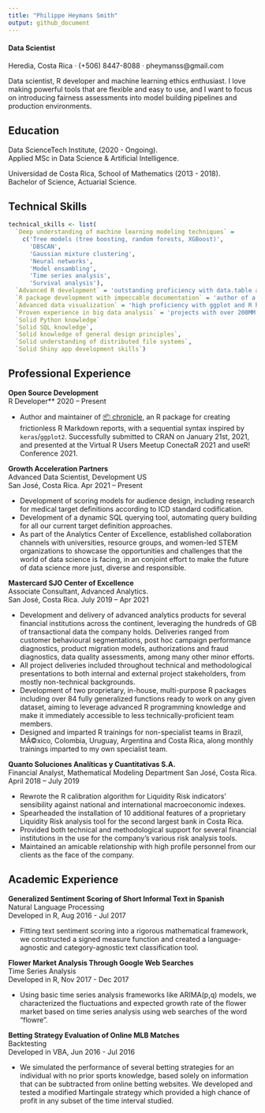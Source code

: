 ```yaml
---
title: "Philippe Heymans Smith"
output: github_document
---
```


#### Data Scientist

Heredia, Costa Rica *·* (+506) 8447-8088 *·* pheymanss@gmail.com 

Data scientist, R developer and machine learning ethics enthusiast. I love making powerful tools that are flexible and easy to use, and I want to focus on introducing fairness assessments into model building pipelines and production environments.


## Education

Data ScienceTech Institute, (2020 - Ongoing).   
Applied MSc in Data Science & Artificial Intelligence.

Universidad de Costa Rica, School of Mathematics (2013 - 2018).   
Bachelor of Science, Actuarial Science.

## Technical Skills

```r
technical_skills <- list(
  `Deep understanding of machine learning modeling techniques` = 
    c('Tree models (tree boosting, random forests, XGBoost)',
      'DBSCAN',
      'Gaussian mixture clustering',
      'Neural networks',
      'Model ensambling',
      'Time series analysis',
      'Survival analysis'),
  `Advanced R development` = 'outstanding proficiency with data.table and purrr',
  `R package development with impeccable documentation` = 'author of a published package {chronicle}'
  `Advanced data visualization` = 'high proficiency with ggplot and R htmlwidgets',
  `Proven experience in big data analysis` = 'projects with over 200MM records',
  `Solid Python knowledge`
  `Solid SQL knowledge`,
  `Solid knowledge of general design principles`,
  `Solid understanding of distributed file systems`,
  `Solid Shiny app development skills`)
```

## Professional Experience

**Open Source Development**  
R Developer**  2020 -- Present 

* Author and maintainer of [📦 chronicle](https://github.com/pheymanss/chronicle), an R package for creating frictionless R Markdown reports, with a sequential syntax inspired by `keras`/`ggplot2`.
Successfully submitted to CRAN on January 21st, 2021, and presented at the Virtual R Users Meetup ConectaR 2021 and useR! Conference 2021. 

**Growth Acceleration Partners**  
Advanced Data Scientist, Development US  
San José, Costa Rica. Apr 2021 -- Present

* Development of scoring models for audience design, including research for medical target definitions according to ICD standard codification.
* Development of a dynamic SQL querying tool, automating query building for all our current target definition approaches.
* As part of the Analytics Center of Excellence, established collaboration channels with universities, resource groups, and women-led STEM organizations to showcase the opportunities and challenges that the world of data science is facing, in an conjoint effort to make the future of data science more just, diverse and responsible. 

**Mastercard SJO Center of Excellence**  
Associate Consultant, Advanced Analytics.  
San José, Costa Rica. July 2019 -- Apr 2021

*	Development and delivery of advanced analytics products for several financial institutions across the continent, leveraging the hundreds of GB of transactional data the company holds. Deliveries ranged from customer behavioural segmentations, post hoc campaign performance diagnostics, product migration models, authorizations and fraud diagnostics, data quality assessments, among many other minor efforts. 
* All project deliveries included throughout technical and methodological presentations to both internal and external project stakeholders, from mostly non-technical backgrounds.
*	Development of two proprietary, in-house, multi-purpose R packages including over 84 fully generalized functions ready to work on any given dataset, aiming to leverage advanced R programming knowledge and make it immediately accessible to less technically-proficient team members.
* Designed and imparted R trainings for non-specialist teams in Brazil, MÃ©xico, Colombia, Uruguay, Argentina and Costa Rica, along monthly trainings imparted to my own specialist team.

**Quanto Soluciones Analíticas y Cuantitativas S.A.**  
Financial Analyst, Mathematical Modeling Department
San José, Costa Rica. April 2018 -- July 2019

* Rewrote the R calibration algorithm for Liquidity Risk indicators' sensibility against national and international macroeconomic indexes.
* Spearheaded the installation of 10 additional features of a proprietary Liquidity Risk analysis tool for the second largest bank in Costa Rica. 
*	Provided both technical and methodological support for several financial institutions in the use for the company's various risk analysis tools.
*	Maintained an amicable relationship with high profile personnel from our clients as the face of the company.



## Academic Experience

**Generalized Sentiment Scoring of Short Informal Text in Spanish**  
Natural Language Processing  
Developed in R, Aug 2016 - Jul 2017

- Fitting text sentiment scoring into a rigorous mathematical framework, we constructed a signed measure function and created a language-agnostic and category-agnostic text classification tool. 

**Flower Market Analysis Through Google Web Searches**  
Time Series Analysis  
Developed in R, Nov 2017 - Dec 2017

- Using basic time series analysis frameworks like ARIMA(p,q) models, we characterized the fluctuations and expected growth rate of the flower market based on time series analysis using web searches of the word "flowre".

**Betting Strategy Evaluation of Online MLB Matches**  
Backtesting  
Developed in VBA, Jun 2016 - Jul 2016

- We simulated the performance of several betting strategies for an individual with no prior sports knowledge, based solely on information that can be subtracted from online betting websites. We developed and tested a modified Martingale strategy which provided a high chance of profit in any subset of the time interval studied. 
